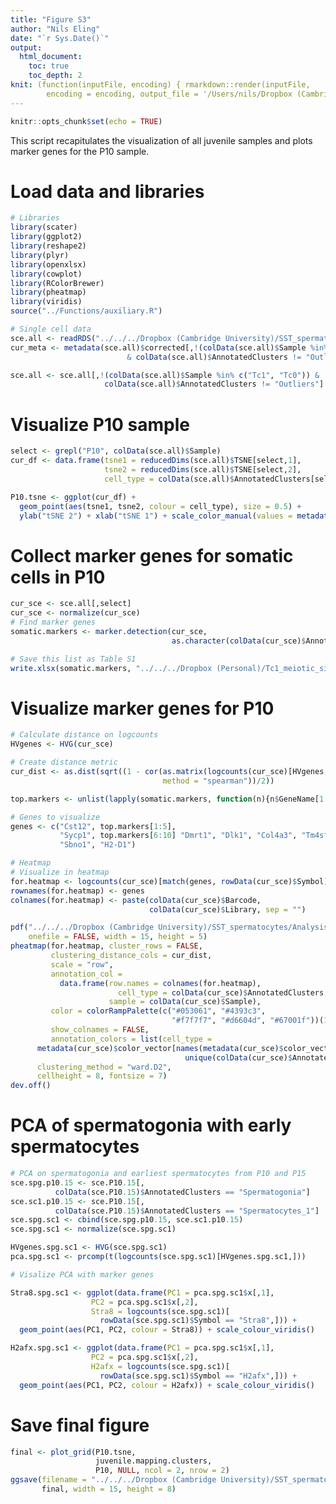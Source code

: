 ```yaml
---
title: "Figure S3"
author: "Nils Eling"
date: "`r Sys.Date()`"
output: 
  html_document:
    toc: true
    toc_depth: 2
knit: (function(inputFile, encoding) { rmarkdown::render(inputFile, 
        encoding = encoding, output_file = '/Users/nils/Dropbox (Cambridge University)/SST_spermatocytes/Analysis/Figures/Fig_S3.html') })
---
```


```r
knitr::opts_chunk$set(echo = TRUE)
```

This script recapitulates the visualization of all juvenile samples and 
plots marker genes for the P10 sample.

# Load data and libraries

```r
# Libraries
library(scater)
library(ggplot2)
library(reshape2)
library(plyr)
library(openxlsx)
library(cowplot)
library(RColorBrewer)
library(pheatmap)
library(viridis)
source("../Functions/auxiliary.R")

# Single cell data
sce.all <- readRDS("../../../Dropbox (Cambridge University)/SST_spermatocytes/Analysis/data/10X_data/SCE_all.rds")
cur_meta <- metadata(sce.all)$corrected[,!(colData(sce.all)$Sample %in% c("Tc1", "Tc0"))
                          & colData(sce.all)$AnnotatedClusters != "Outliers"]

sce.all <- sce.all[,!(colData(sce.all)$Sample %in% c("Tc1", "Tc0")) & 
                     colData(sce.all)$AnnotatedClusters != "Outliers"]
```

# Visualize P10 sample

```r
select <- grepl("P10", colData(sce.all)$Sample)
cur_df <- data.frame(tsne1 = reducedDims(sce.all)$TSNE[select,1],
                     tsne2 = reducedDims(sce.all)$TSNE[select,2],
                     cell_type = colData(sce.all)$AnnotatedClusters[select]) 

P10.tsne <- ggplot(cur_df) +
  geom_point(aes(tsne1, tsne2, colour = cell_type), size = 0.5) + 
  ylab("tSNE 2") + xlab("tSNE 1") + scale_color_manual(values = metadata(sce.all)$color_vector)
```

# Collect marker genes for somatic cells in P10 

```r
cur_sce <- sce.all[,select]
cur_sce <- normalize(cur_sce)
# Find marker genes
somatic.markers <- marker.detection(cur_sce,
                                    as.character(colData(cur_sce)$AnnotatedClusters))

# Save this list as Table S1
write.xlsx(somatic.markers, "../../../Dropbox (Personal)/Tc1_meiotic_silencing/Figures/Supplemental Tables/Table_S3.xlsx")

```

# Visualize marker genes for P10

```r
# Calculate distance on logcounts
HVgenes <- HVG(cur_sce)

# Create distance metric
cur_dist <- as.dist(sqrt((1 - cor(as.matrix(logcounts(cur_sce)[HVgenes,]), 
                                  method = "spearman"))/2))

top.markers <- unlist(lapply(somatic.markers, function(n){n$GeneName[1:5]}))

# Genes to visualize
genes <- c("Cst12", top.markers[1:5],  
           "Sycp1", top.markers[6:10] "Dmrt1", "Dlk1", "Col4a3", "Tm4sf1", "Insl3", "Cd14",
           "Sbno1", "H2-D1")

# Heatmap
# Visualize in heatmap
for.heatmap <- logcounts(cur_sce)[match(genes, rowData(cur_sce)$Symbol),]
rownames(for.heatmap) <- genes
colnames(for.heatmap) <- paste(colData(cur_sce)$Barcode, 
                               colData(cur_sce)$Library, sep = "")

pdf("../../../Dropbox (Cambridge University)/SST_spermatocytes/Analysis/Figures/Fig_S2/P10_heatmap.pdf", 
    onefile = FALSE, width = 15, height = 5)
pheatmap(for.heatmap, cluster_rows = FALSE,
         clustering_distance_cols = cur_dist,
         scale = "row", 
         annotation_col = 
           data.frame(row.names = colnames(for.heatmap),
                        cell_type = colData(cur_sce)$AnnotatedClusters,
                      sample = colData(cur_sce)$Sample),
         color = colorRampPalette(c("#053061", "#4393c3", 
                                    "#f7f7f7", "#d6604d", "#67001f"))(100),
         show_colnames = FALSE, 
         annotation_colors = list(cell_type = 
      metadata(cur_sce)$color_vector[names(metadata(cur_sce)$color_vector) %in%
                                       unique(colData(cur_sce)$AnnotatedClusters)]),
      clustering_method = "ward.D2",
      cellheight = 8, fontsize = 7)
dev.off()
```

# PCA of spermatogonia with early spermatocytes

```r
# PCA on spermatogonia and earliest spermatocytes from P10 and P15
sce.spg.p10.15 <- sce.P10.15[,
          colData(sce.P10.15)$AnnotatedClusters == "Spermatogonia"]
sce.sc1.p10.15 <- sce.P10.15[,
          colData(sce.P10.15)$AnnotatedClusters == "Spermatocytes_1"]
sce.spg.sc1 <- cbind(sce.spg.p10.15, sce.sc1.p10.15)
sce.spg.sc1 <- normalize(sce.spg.sc1)

HVgenes.spg.sc1 <- HVG(sce.spg.sc1)
pca.spg.sc1 <- prcomp(t(logcounts(sce.spg.sc1)[HVgenes.spg.sc1,]))

# Visalize PCA with marker genes

Stra8.spg.sc1 <- ggplot(data.frame(PC1 = pca.spg.sc1$x[,1],
                  PC2 = pca.spg.sc1$x[,2],
                  Stra8 = logcounts(sce.spg.sc1)[
                    rowData(sce.spg.sc1)$Symbol == "Stra8",])) +
  geom_point(aes(PC1, PC2, colour = Stra8)) + scale_colour_viridis()

H2afx.spg.sc1 <- ggplot(data.frame(PC1 = pca.spg.sc1$x[,1],
                  PC2 = pca.spg.sc1$x[,2],
                  H2afx = logcounts(sce.spg.sc1)[
                    rowData(sce.spg.sc1)$Symbol == "H2afx",])) +
  geom_point(aes(PC1, PC2, colour = H2afx)) + scale_colour_viridis()

```

# Save final figure

```r
final <- plot_grid(P10.tsne,
                   juvenile.mapping.clusters,
                   P10, NULL, ncol = 2, nrow = 2)
ggsave(filename = "../../../Dropbox (Cambridge University)/SST_spermatocytes/Analysis/Figures/Fig_S2/Fig_S2.pdf", 
       final, width = 15, height = 8)
```
